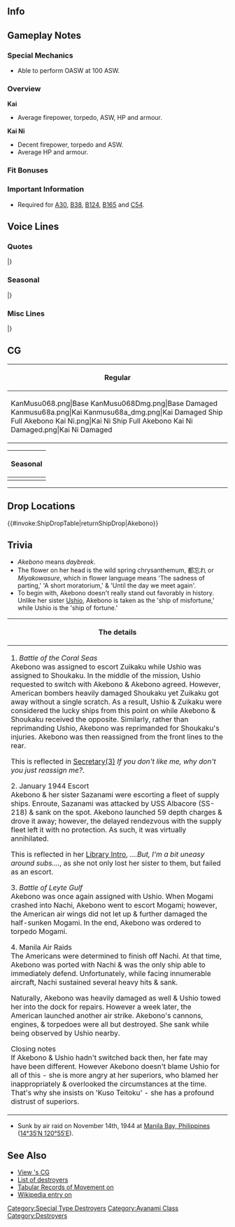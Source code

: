==Info==
{{KanmusuInfo|ID=068}}
{{KanmusuInfo|ID=068a}}
{{KanmusuInfo|ID=465}}

==Gameplay Notes==
===Special Mechanics===
* Able to perform OASW at 100 ASW.

===Overview===
'''Kai'''
* Average firepower, torpedo, ASW, HP and armour.

'''Kai Ni'''
* Decent firepower, torpedo and ASW.
* Average HP and armour.

===Fit Bonuses===
{{:{{BASEPAGENAME}}/Equipment Bonuses}}
{{clear}}

===Important Information===
* Required for [[Quests#A30|A30]], [[Quests#B38|B38]], [[Quests#B124|B124]], [[Quests#B165|B165]] and [[Quests#C54|C54]].

==Voice Lines==
===Quotes===
{{ShipquoteHeader}}
{{ShipquoteKai
|scenario = Introduction
|origin = 特型駆逐艦、曙よ。って、こっち見んな！このクソ提督！
|translation = I'm the Special-type destroyer, Akebono. Hey! Quit staring at me! You shitty Admiral!
}}
{{ShipquoteKai
|scenario = Introduction
|kai2 = yes
|origin = 特型駆逐艦、曙、改装完了よ。な、何よ！？あんまりジロジロ見んな！このクソ提督。
|translation = Special-type destroyer, Akebono, upgrade complete. Wh-what!? Quit staring at me! You shitty Admiral.
}}
{{ShipquoteKai
|scenario = Library
|origin = 特型駆逐艦１８番艦、綾波型の８番艦、曙よ。
お相撲さんではないわ。覚えておいて。
初の空母戦、珊瑚海海戦にも参加したわ！
けど、何気に潜水艦は苦手かな…。
|translation = I'm the 18th of the Special-type destroyers and 8th ship of the Ayanami-class, Akebono<ref>The special-type destroyers are the Fubuki, Ayanami and Akatsuki-classes.</ref>. I'm not a sumo wrestler.<ref>Akebono is also the name of [[wikipedia:Akebono_Tar%C5%8D|a famous 90s sumo wrestler]].</ref> Keep that in mind.
I participated in the first naval air battle, the Coral Sea!  But, I'm a bit uneasy around subs...
}}
{{ShipquoteKai
|scenario = Secretary 1
|origin = 特型駆逐艦、曙、来たはよ。って、何！？こっち見るな！このクソ提督！
|translation = Special-type destroyer, Akebono, has arrived. Wh-what!? Quit staring at me! You shitty Admiral!
}}
{{ShipquoteKai
|scenario = Secretary 1
|kai2 = yes
|origin = 何？あたしになんか用なの？うふ、仕方ないな。
|translation = What? Did you need me for something? Heh, I gotta do what I gotta do.
}}
{{ShipquoteKai
|scenario = Secretary 2
|origin = だ・か・ら、なんなの！？このクソ提督！
|translation = I. Asked. You. What is your problem!? You shitty Admiral!
}}
{{ShipquoteKai
|scenario = Secretary 2
|kai = yes
|origin = 何で触るの？ありえないから。
|translation = Why are you touching me? It's not going to happen.
|audio = AkebonoKai-Secretary 2.ogg
}}
{{ShipquoteKai
|scenario = Secretary 2
|kai2 = yes
|origin = 気に入らないなら、外せば？あぁ、違う？いいけど。
|translation = If you don't like me then why don't you just dismiss me? Ah, you don't mind? Alright then.
}}
{{ShipquoteKai
|scenario = Secretary 3
|origin = 気に入らないなら、外せば？
|translation = If you don't like me then why don't you just dismiss me?
}}
{{ShipquoteKai
|scenario = Secretary 3
|kai = yes
|origin = 気に入らないなら、外せば？……べ、別に構わないし。
|translation = If you don't like me then why don't you just dismiss me? ...I-I don't really care either way.
}}
{{ShipquoteKai
|scenario = Secretary 3
|kai2 = yes
|origin = だ・か・ら、何で触るの！？普通にありえないから。えぇ？あたしは心配？い、いらないから、そう言うの。困るから…
|translation = I. Asked. You. Why do you keep touching me!? This is definitely not standard procedure. Huh? You're worried about me? Y-you really don't need to. I can't deal with that...
}}
{{ShipquoteKai
|scenario = Idle
|kai = yes
|origin = 本当、一人だとせいぜいするわ。あたしは一人の方は好きなんから。うん。
|translation =It's true, I'm at my best when I'm alone. I like being alone. Yes.
}}
{{ShipquoteKai
|scenario = Idle
|kai2 = yes
|origin = 本当、一人だとせいぜいするわ。あたしは……あぁ。もが、み？最上？何？何かよう？えぇ、これ、差し入れ？あり…ありがとう。…な、何よ！？食べるから。
|translation = It's true, I'm at my best when I'm alone. I... Ah, Mo... gami? Mogami? What is it? Did you need something? Eh, some snacks? Th-thank you... Wh-what!? I'll eat them. 
}}
{{ShipquoteKai
|scenario = Wedding
|origin = あたしをこんな所に呼び出すなんて、ずいぶんと偉くなったものね糞提督…っていうか、どうして告白してるの！？ドMなの！？
|translation = You've got a lot of confidence to call me all the way out here, you shitty Admiral... I mean, what's with you confessing to me!? Are you a masochist!?
}}
{{ShipquoteKai|scenario = Secretary Married|line = Equipment 3
|origin = ほんと冗談じゃないわ。<ref>Shared with Equipment 3 before Kai.</ref>
|translation = This is no joke.
}}
{{ShipquoteKai|scenario = Secretary Married|kai = yes
|origin = どんだけ、言えばわかるのよ！？あたしは、クソ提督が大っ嫌いなの！！……なんで信じないの？
|translation = How many times do I have to say this before you get it!? I hate you, you shitty Admiral!! ... Why don't you believe me?
}}
{{ShipquoteKai
|scenario = Secretary Married
|kai2 = yes
|origin = どんだけ、言えばわかるのよ！？あたしは、クソ提督が大っ嫌いなの！！……なんで信じないの？…あたしは、別にいいけど。
|translation = How many times do I have to say this before you get it!? I hate you, you shitty Admiral!! ... Why don't you believe me? ...I don't really mind it though.
}}
{{ShipquoteKai
|scenario = Looking At Scores
|origin = ほら、電文よ。読めば？
|translation = Here, a telegram. Gonna read it?
}}
{{ShipquoteKai
|scenario = Looking At Scores
|kai = yes
|origin = ほら、情報分析よ。読むなら読めば？
|translation = Here, it's the information analysis. If you're going to read it, go ahead.
}}
{{ShipquoteKai
|scenario = Looking At Scores
|kai2 = yes
|origin = はい、クソ提督、こ〜れ〜。そう、情報。大事だから。
|translation = Here you go, you shitty Admiral. Yep, it's the information. It's important.
}}
{{ShipquoteKai
|scenario = Joining A Fleet
|origin = 曙、出撃します
|translation = Akebono, sortieing.
}}
{{ShipquoteKai
|scenario = Joining A Fleet
|kai2 = yes
|origin = 第二遊撃部隊、第一水雷戦隊、曙、出撃します。
|translation = 2nd Striking Force, 1st Torpedo Squadron, Akebono, sortieing.
}}
{{ShipquoteKai|scenario = Equipment 1|line = Supply
|origin = こんだけ？たいしたこと無いわね。<ref>Shared with Supply before Kai.</ref>
|translation = Just this?! There's hardly anything!
}}
{{ShipquoteKai
|scenario = Equipment 1
|kai = yes
|origin = こんだけ？……まあ、使うけどさ。
|translation = Just this? ...I'll still use it though.
}}
{{ShipquoteKai
|scenario = Equipment 1
|kai2 = yes
|origin = ん〜。まあ、いい感じかな？
|translation = Hmmmm. Well, I think it fits?
}}
{{ShipquoteKai
|scenario = Equipment 2
|origin = か…改装とか言って私の裸が見たいだけなんでしょ！？このクソ提督！！
|translation = Wh-what do you mean "upgrades"!? You just want to see me naked don't you!? You shitty Admiral!!
}}
{{ShipquoteKai
|scenario = Equipment 2
|kai2 = yes
|origin = 改装とか言って私の…ん。まあ、いいか。向こうを向いてってよ、クソ提督。
|translation =  Wh-what do you mean "upgrades"!? You... Ngh. Well, fine then. Just look away, you shitty Admiral.
}}
{{ShipquoteKai
|scenario = Equipment 3
|origin = ほんと冗談じゃないわ。<ref>Shared with Secretary Married before Kai Ni.</ref>
|translation = This is no joke.
}}
{{ShipquoteKai
|scenario = Equipment 3
|kai2 = yes
|origin = 本当は一人は…な、なんでもないから！
|translation = To tell the truth, being alone is... F-forget it!
}}
{{ShipquoteKai
|scenario = Supply
|origin = こんだけ？たいしたこと無いわね。<ref>Shared with Equipment 1 before Kai.</ref>
|translation = Just this?! There's hardly anything!
}}
{{ShipquoteKai
|scenario = Supply
|kai = yes
|origin = 必要ようね、お礼は言わないけど…悪くないけど。
|translation = Seems necessary. I won't say thanks though... It's not bad, however.
}}
{{ShipquoteKai
|scenario = Docking Minor
|origin = し、仕方ないわね…
|translation = I-It can't be helped...
}}
{{ShipquoteKai
|scenario = Docking Major
|origin = あたしが修理なんて…ったく、ありえないわ！
|translation = Jeez, I can't believe... I have to go in for repairs!
}}
{{ShipquoteKai
|scenario = Construction
|origin = 新しい艦よ！
|translation = There's a new ship!
}}
{{ShipquoteKai
|scenario = Returning From Sortie
|origin = 艦隊が戻ってきたって、ふん！
|translation = The fleet's back, hmph!
}}
{{ShipquoteKai
|scenario = Starting A Sortie
|origin = 出撃よ。蹴散らしてやるわ！
|translation = I'm off. I'm going to rip them a new one!
}}
{{ShipquoteKai
|scenario = Starting A Sortie
|kai = yes
|origin = 曙、出撃よ。蹴散らしてやるわ！
|translation = Akebono, sortieing. I'm going to rip them a new one!
}}
{{ShipquoteKai
|scenario = Starting A Sortie
|kai2 = yes
|origin = 第七駆逐隊、出撃よ。蹴散らしてやるわ！
|translation = Destroyer Division 7, sortieing. Let's go rip them a new one!
}}
{{ShipquoteKai
|scenario = Battle Start
|origin = 敵？ふふん、そう来なくっちゃね。
|translation = Enemy? Hehehh, that's more like it!
}}
{{ShipquoteKai
|scenario = Battle Start
|kai = yes
|origin = 敵よ、クソ提督！あたしが、何とかするけど！
|translation = It's the enemy, you shitty Admiral! ...I'll do something about it though!
}}
{{ShipquoteKai
|scenario = Battle Start
|kai2 = yes
|origin = 次から次へと、敵だ、クソ提督！このあたしがなとかするけど！
|translation = Enemies keep coming non-stop, shitty Admiral! ...I'll do something about them though!
}}
{{ShipquoteKai
|scenario = Attack
|origin = いっけぇ！
|translation = Gooo!
}}
{{ShipquoteKai
|scenario = Attack
|kai2 = yes
|origin = 七駆をなめんな。やってやる！
|translation = Don't look down on DesDiv7. Let's give it to them!
}}
{{ShipquoteKai
|scenario = Night Attack
|origin = 弱すぎよ!
|translation = Too weak!
}}
{{ShipquoteKai
|kai2 = yes
|scenario = Night Attack
|origin = あんたたち弱すぎだから！
|translation = You guys are way too weak!
}}
{{ShipquoteKai
|scenario = Night Battle
|origin = 次から次へとうっざいわね！
|translation = They keep on coming, it's so annoying!
}}
{{ShipquoteKai
|scenario = Night Battle
|kai = yes
|origin = 次から次へと…こっち来んな！
|translation = They keep on coming... Get lost!
}}
{{ShipquoteKai
|scenario = Night Battle
|kai2 = yes
|origin = 追撃するよ。みんな、いい？やるからね！
|translation = We're pursuing them. Everyone, got that? Let's do this!
}}
{{ShipquoteKai
|scenario = MVP
|origin = 大勝利よ！私に十分感謝しなさい、このクソ提督♪
|translation = Major victory! You better be real thankful for this, you shitty Admiral♪
}}
{{ShipquoteKai
|scenario = Minor Damage 1
|origin = ぅあっ。
|translation = Aaah!
}}
{{ShipquoteKai
|scenario = Minor Damage 2
|origin = 何なのよ！？
|translation = What's your problem?!
}}
{{ShipquoteKai
|scenario = Minor Damage 2
|kai2 = yes
|origin = 何なのよ？まじ、こっち来るな！
|translation = What's your problem? Seriously, get lost!
}}
{{ShipquoteKai
|scenario = Major Damage
|origin = た、たかが主砲と魚雷管と機関部がやられただけなんだから…って、え、えぇー！
|translation = I-it's only my main guns, torpedo tubes and engines that got taken out... Wait, whaaaaat!?
}}
{{ShipquoteKai
|scenario = Sunk
|origin = 海の底にはなにがあるのかな…
|translation = I wonder what lies at the bottom of the sea... Aaah...
}}
|} <references/>

{{clear}}

===Seasonal===
{{SeasonalHeaderOld}}
{{SeasonalQuote
|scenario = [[Seasonal/Christmas_2014|Christmas 2014]]
|origin =クリスマス…？ 別にあたしには関係ないけど。 …まぁ、ケーキは、食べるけど…ね？
|translation =Christmas…? That doesn’t have anything to do with me… But, I’ll have some cake… alright?
|audio = Akebono_Christmas_2015_Sec1.ogg
|notes =
}}
{{SeasonalQuote
|scenario = [[Seasonal/New_Year_2015|New Year 2015]]
|origin =クソ提督あけおめことよろ！なによっ、新年ぐらいシャキっとしてよ！
|translation =You shitty Admiral! Happy New Year and best wishes! What, at least greet me properly!
|audio = Akebono_New_Years_Day_2016.ogg
|notes = 
}}
{{SeasonalQuote
|scenario = [[Seasonal/Valentine%27s_Day_2015|Valentine’s Day 2015]]
|origin = は？チョコレート？クソ提督、何言ってんの？　……一応用意したけど、さっさと取ってってよね！　っほら！
|translation =	Huh? Chocolates? What are you talking about, you shitty Admiral? …Well I do have some so just take it already! Here!
|audio = Akebono_Valentine_Sec1.ogg
|notes = 
}}
{{SeasonalQuote
|scenario = [[Seasonal/Early_Summer_Season_Update|Early Summer 2015]]
|origin = 暑くなってきたから、確かにこの格好は過ごしやすいけど……クソ提督！こっち見んな！！
|translation =	I suppose it’s better to wear this when it gets hot but… You shitty Admiral! Don’t look at me!!
|audio = Akebono_Early_Summer_HQ_1.ogg
|notes =Secretary 1
}}
{{SeasonalQuote
|scenario = [[Seasonal/Early_Summer_Season_Update|Early Summer 2015]]
|origin = だから、ジロジロ見んなって！このクソ提督！！
|translation =	I told you not to stare at me! You shitty Admiral!!
|audio = Akebono _Early_Summer_HQ_2.ogg
|notes =Secretary 2
}}
{{SeasonalQuote
|scenario = [[Seasonal/Early_Summer_Season_Update|Early Summer 2015]]
|origin = 触ったらマジ怒るから！ありえないから！！
|translation =	I’ll get angry if you keep touching me! I don’t believe this!!
|audio = Akebono _Early_Summer_HQ_3.ogg
|notes =Secretary 3
}}
{{SeasonalQuote
|scenario = [[Seasonal/Early_Summer_Season_Update|Early Summer 2015]]
|origin = の、覗くなこのクソ提督！も、もぅっ！
|translation =	D-don’t peek, you shitty Admiral! J-jeez!
|audio = Akebono _Early_Summer_Medium_Docking.ogg
|notes =Docking (Major)
}}
{{SeasonalQuote
|scenario = [[Seasonal/Mid_Summer_Season_Update|Midsummer 2015]]
|origin = 夏本番か！潮、あんた少しダイエットした方がいいわ。あたし？あたしは別に…
|translation =	It’s the height of summer!  You should go on a bit of a diet, Ushio. Me? I just fine…
|audio = Akebono_Mid_Summer.ogg
|notes =
}}
{{SeasonalQuote
|scenario = [[Seasonal/Early_Autumn_2015_Seasonal_Update|Early Autumn 2015]]
|origin = えっ？何してるかって？読書よ、読書。秋でしょ、クソ提督も少しは字の本を読みなさいよ。
|translation =	Eh? What am I doing? I’m reading obviously. It’s autumn so you should read books with text, you shitty admiral.
|audio = Akebono_Early_Autumn2015.ogg
|notes =
}}
{{SeasonalQuote
|scenario = [[Seasonal/End_of_Year_2015|End of Year 2015]]
|origin = あぁ、もう忙しい、年末の大掃除！あぁ、クソ提督そこどいて。掃除の邪魔。邪魔！
|translation =	Ah, I’m busy with New Year’s spring cleaning again! Ah, get out of the way, you shitty Admiral. You’re in my way. Get lost!
|audio = Akebono_Year_End_2015_Sec1.ogg
|notes = 
}}
{{SeasonalQuote
|scenario = [[Seasonal/Setsubun_2016|Setsubun 2016]]
|origin = クソ提督、節分よ！何よ、この豆食べたり、投げたりすればいいの？楽勝じゃない！
|translation =	It’s Setsubun, you shitty Admiral! What was that; I eat these beans and throw these beans? That’s easy!
|audio = Akebono_Setsubun_2016_Sec1.ogg
|notes = 
}}
{{SeasonalQuote
|scenario = [[Seasonal/White_Day_2016|White Day 2016]]
|origin = ふぅん、チョコレートのお返しくれるんだ。クソ提督の癖にナマイキ。はむ、もぐもぐ…やだ、美味し…ふ、ふんだ。
|translation =	Humph, so this is in return for the chocolates. You’re getting too full of yourself, you shitty Admiral. *nom* *chewing*… Oh my, it’s delicious… Hu-humph.
|audio = Akebono_White_Day_2016.ogg
|notes = 
}}
{{SeasonalQuote
|scenario = [[Seasonal/Coming_of_Spring_2016|Spring 2016]]
|origin = 春か。七駆のみんなでお花見も悪くないね。えぇ、潮、クソ提督も呼ぶの？そ、そう、うん。
|translation =	It’s spring. It’s not a bad idea for all of us in DesDiv7 to go cherry blossom viewing. Eh, you want to ask the shitty admiral to come along, Ushio? I-I see, ok. 
|audio = Akebono_Spring_2016_Sec1.mp3
|notes = 
}}
{{SeasonalQuote
|scenario = [[Seasonal/Third_Anniversary|3rd Anniversary]]
|origin = クソ提督、私たち、三周年だって！まぁ、一応うれしいかな、かと、クソ提督。
|translation =	It’s our 3rd Anniversary, you shitty admiral! Well, I’m happy for you this time, you shitty admiral.
|audio = Akebono_3rd_Anniversary_Sec1.mp3
|notes = 
}}
{{SeasonalQuote
|scenario = [[Seasonal/Rainy_Season_2016|Rainy Season 2016]]
|origin = はぁ？ 雨避けのてるてる坊主？いいよそんなの…漣、手先器用ねぇ。やってみようかな？
|translation =	Huh? A teruteru bouzu to keep the rain away? I guess that’s fine… Sazanami is good with her fingers. Shall we make some?
|audio = Akebono_Rainy_Season_2016_Sec1.mp3
|notes = 
}}
{{SeasonalQuote
|scenario = [[Seasonal/Winter_2017|Winter 2017]]
|origin = あぁ、もう、クソ提督！！寒いからって部屋の中でゴロゴロすんな！！シャキっと働けよぉ！！マジで！
|translation =	Aaah, jees, you shitty Admiral!! Don’t laze around in your room just because it’s cold!! Do your job!! Seriously!
|audio = Akebono_Winter_2017.mp3
|notes = 
}}
{{SeasonalQuote
|scenario = [[Seasonal/Coming_of_Spring_2017|Spring 2017]]
|origin = ちぃ、クソ提督、結局私達のお花見来るんだ。まあ、いいけど…これ、食べれば。
|translation =	Tch, so you’re coming with us to our cherry blossom viewing after all you shitty Admiral. Well, that’s fine… Here, try this.
|audio = Akebono_Spring_2017_Sec1.mp3
|notes = 
}}
{{SeasonalQuote
|scenario = [[Seasonal/Fourth_Anniversary|4th Anniversary]]
|origin = クソ提督、あたしたち、四周年だって！まあ、一応あたしも嬉しい…かなぁ？ねぇ、クソ提督！
|translation =	It’s our 4th Anniversary, you shitty Admiral! Well, I’m pretty happy about this… I think? Hey, you shitty Admiral!
|audio = Akebono_4th_Anniversary_Sec1_2017.mp3
|notes = 
}}
{{SeasonalQuote
|scenario = [[Seasonal/Saury_2017|Saury Festival 2017]]
|origin = あたしは基本一本釣りよ。えぇ、秋刀魚漁？秋刀魚だってこの竿で...えぇ、効率？効率が何よ！
|translation =	I know the basics of pole fishing. Eh, saury fishing? I can catch saury with this rod… Eh, efficiency? What efficiency!
|audio = Akebono_Sec1_Saury_2017.mp3
|notes = 
}}
{{SeasonalQuote
|scenario = [[Seasonal/Late_Autumn_2017|Late Autumn 2017]]
|origin = ほうぅ、寒くなってきた。漣、あんたちょっと詰めなさいよう！あたしも起こった入るから！
|translation =	Brrr, it’s gotten cold. Move over a bit, Sazanami! I want to get in too!
|audio = Akebono_Late_Autumn_2017_Sec1.mp3
|notes = 
}}
{{SeasonalQuote
|scenario = [[Seasonal/Saury_2018|Saury 2018]]
|origin = Play	はい、秋刀魚の塩焼き上がったよ！
|translation =	Yes, I have some salt-grilled saury!
|audio = Akebono_Sec2_Saury_2018.mp3
|notes = Secretary 2
}}
{{SeasonalQuote
|scenario = [[Seasonal/Saury_2018|Saury 2018]]
|origin = あぁー、忙しい、忙しい！潮、そっち大丈夫？
|translation =	Aaaah, I'm so busy! Is everything alright over there, Ushio?
|audio = Akebono_Sec3_Saury_2018.mp3
|notes = Secretary 3
}}
{{SeasonalQuote
|scenario = [[Seasonal/Late_Autumn_2018|Late Autumn 2018]]
|origin = あぁ、提督、何そのＴシャツ？ク、クソ提督、脱げ！
|translation =	Ah, what's with that T-shirt, Admiral? Y-you shitty Admiral, take it off!
|audio = Akebono_Late_Autumn_2018_Sec3.mp3
|notes = Secretary 3
}}
|}<references/>

{{clear}}

===Misc Lines===
{{SeasonalHeaderOld}}
{{SeasonalQuote
|scenario = [[Seasonal/Final_Battle|Eve of the Final Battle 2017]]
|origin = ふん、泣いても、笑っても、決戦ってわけか。あたしも本気で行くから！クソ提督、行くよ！
|translation =	Humph, so the final battle is inevitable. I’m going to give this my all! Let’s go, you shitty Admiral!
|audio = Akebono_Kantai_Kessen_2017_Sec1.mp3
|notes = 
}}
{{SeasonalQuote
|scenario = [[Spring 2019 Event]]
|origin = クソ提督、よく見てなさい。
|translation =	You shitty Admiral, watch closely.
|audio = AkebonoKai-Friend_Fleet_1.mp3
|notes = Friend Fleet Line
}}
|}<references/>

{{clear}}

==CG==
{| class="mw-collapsible mw-collapsed wikitable" style="width: 100%;"
!Regular
|-
|<gallery>
KanMusu068.png|Base
KanMusu068Dmg.png|Base Damaged
Kanmusu68a.png|Kai
Kanmusu68a_dmg.png|Kai Damaged
Ship Full Akebono Kai Ni.png|Kai Ni
Ship Full Akebono Kai Ni Damaged.png|Kai Ni Damaged
</gallery>
|}

{| class="mw-collapsible mw-collapsed wikitable" style="width: 100%;"
!Seasonal
|-
|<gallery>
15_ny2015.png|[[Seasonal/New_Year_2015|New Year 2015]]
15_ny2015_x.png|[[Seasonal/New_Year_2015|New Year 2015 Damaged]]
68_Akebono_Early_Summer.png|[[Seasonal/Early_Summer_Season_Update|Early Summer 2015]]
68_Akebono_Early_Summer dmg.png|[[Seasonal/Early_Summer_Season_Update|Early Summer 2015 Damaged]]
Akebono_Saury_2015.png|[[Seasonal/Saury_2015|Saury Festival 2015]]
Akebono_Saury_2015_dmg.png|[[Seasonal/Saury_2015|Saury Festival 2015 Damaged]]
Akebono_New_Year_Cleaning.png|[[ Seasonal/End_of_Year_2015|End of Year 2015]]
Akebono_New_Year_Cleaning_dmg.png|[[ Seasonal/End_of_Year_2015|End of Year 2015 Damaged]]
Akebono_Valentines_2016.png|[[Seasonal/Valentine%27s_Day_2016|Valentine's Day 2016]]
Akebono_Valentines_2016_dmg.png|[[Seasonal/Valentine%27s_Day_2016|Valentine's Day 2016 Damaged]]
Akebono_Rainy_Season.png|[[Seasonal/Rainy_Season_2016|Rainy Season 2016]]
Akebono_Rainy_Season_dmg.png|[[Seasonal/Rainy_Season_2016|Rainy Season 2016]]
Akebono_Summer_2016.png|[[Seasonal/Early_Summer_2016|Early Summer 2016]]
KanMusu068Nakau.png|[[Seasonal/Nakau_Collaboration|Nakau Collaboration]]
KanMusu068NakauDmg.png|[[Seasonal/Nakau_Collaboration|Nakau Collaboration Damaged]]
KanMusu068Saury2018.png|[[Seasonal/Late_Autumn_2018|Late Autumn 2018]]
KanMusu068Saury2018Dmg.png||[[Seasonal/Late_Autumn_2018|Late Autumn 2018 Damaged]]
231_Ship_Full_Akebono_Spring_2020.png|[[Seasonal/Coming_of_Spring_2020|Spring 2020]]
231_Ship_Full_Akebono_Spring_2020_Damaged.png|[[Seasonal/Coming_of_Spring_2020|Spring 2020 Damaged]]
15_Ship_Full_Akebono 7th Anniversary.png|[[Seasonal/Rainy_Season_2020|Rainy Season 2020]]
15_Ship_Full_Akebono 7th Anniversary_Damaged.png|[[Seasonal/Rainy_Season_2020|Rainy Season 2020 Damaged]]
Akebono_Kai_Ni_Full_Spring_2021.png|[[Seasonal/Coming_of_Spring_2021|Kai Ni Coming of Spring 2021]]
Akebono_Kai_Ni_Full_Spring_2021_Damaged.png|[[Seasonal/Coming_of_Spring_2021|Kai Ni Coming of Spring 2021 Damaged]]
Akebono Full 8th Anniversary.png|[[Seasonal/Eighth_Anniversary|8th Anniversary]]
Akebono Full 8th Anniversary Damaged.png|[[Seasonal/Eighth_Anniversary|8th Anniversary Damaged]]
Akebono Kai Ni Full 8th Anniversary.png|[[Seasonal/Eighth_Anniversary|Kai Ni 8th Anniversary]]
Akebono Kai Ni Full 8th Anniversary Damaged.png|[[Seasonal/Eighth_Anniversary|Kai Ni 8th Anniversary Damaged]]
</gallery>
|}

----

== Drop Locations ==
{{#invoke:ShipDropTable|returnShipDrop|Akebono}}

==Trivia==
*''Akebono'' means ''daybreak''.
* The flower on her head is the wild spring chrysanthemum, 都忘れ or ''Miyakowasure'', which in flower language means 'The sadness of parting,' 'A short moratorium,' & 'Until the day we meet again'.
*To begin with, Akebono doesn't really stand out favorably in history. Unlike her sister [[Ushio]], Akebono is taken as the 'ship of misfortune,' while Ushio is the 'ship of fortune.'
{| class="mw-collapsible mw-collapsed wikitable"
|-
! colspan="1" |The details
|-
|1. ''Battle of the Coral Seas''<br />
Akebono was assigned to escort Zuikaku while Ushio was assigned to Shoukaku. In the middle of the mission, Ushio requested to switch with Akebono & Akebono agreed. However, American bombers heavily damaged Shoukaku yet Zuikaku got away without a single scratch. As a result, Ushio & Zuikaku were considered the lucky ships from this point on while Akebono & Shoukaku received the opposite. Similarly, rather than reprimanding Ushio, Akebono was reprimanded for Shoukaku's injuries. Akebono was then reassigned from the front lines to the rear.

This is reflected in [[#Quotes|Secretary(3)]] ''If you don't like me, why don't you just reassign me?''.


2. January 1944 Escort<br />
Akebono & her sister Sazanami were escorting a fleet of supply ships. Enroute, Sazanami was attacked by USS Albacore (SS-218) & sank on the spot. Akebono launched 59 depth charges & drove it away; however, the delayed rendezvous with the supply fleet left it with no protection. As such, it was virtually annihilated.

This is reflected in her [[#Quotes|Library Intro]], ''....But, I'm a bit uneasy around subs....'', as she not only lost her sister to them, but failed as an escort.


3. ''Battle of Leyte Gulf''<br />
Akebono was once again assigned with Ushio. When Mogami crashed into Nachi, Akebono went to escort Mogami; however, the American air wings did not let up & further damaged the half-sunken Mogami. In the end, Akebono was ordered to torpedo Mogami.


4. Manila Air Raids<br />
The Americans were determined to finish off Nachi. At that time, Akebono was ported with Nachi & was the only ship able to immediately defend. Unfortunately, while facing innumerable aircraft, Nachi sustained several heavy hits & sank.

Naturally, Akebono was heavily damaged as well & Ushio towed her into the dock for repairs. However a week later, the American launched another air strike. Akebono's cannons, engines, & torpedoes were all but destroyed. She sank while being observed by Ushio nearby.


Closing notes<br />
If Akebono & Ushio hadn't switched back then, her fate may have been different. However Akebono doesn't blame Ushio for all of this - she is more angry at her superiors, who blamed her inappropriately & overlooked the circumstances at the time. That's why she insists on 'Kuso Teitoku' - she has a profound distrust of superiors.
|}
*Sunk by air raid on November 14th, 1944 at [[wikipedia:Manila_Bay|Manila Bay, Philippines]] ([http://tools.wmflabs.org/geohack/geohack.php?pagename=Japanese_destroyer_Akebono&params=14_35_N_120_55_E_ 14°35′N 120°55′E]).

==See Also==
* [[{{PAGENAMEE}}/Gallery|View {{PAGENAMEE}}'s CG]]
* [[List of destroyers by upgraded maximum stats|List of destroyers]]
* [http://www.combinedfleet.com/akebon_t.htm Tabular Records of Movement on {{PAGENAMEE}}]
* [[wikipedia:Japanese_destroyer_Akebono_(1930)|Wikipedia entry on {{PAGENAMEE}}]]

{{shiplist}}
[[Category:Special Type Destroyers]]
[[Category:Ayanami Class]]
[[Category:Destroyers]]